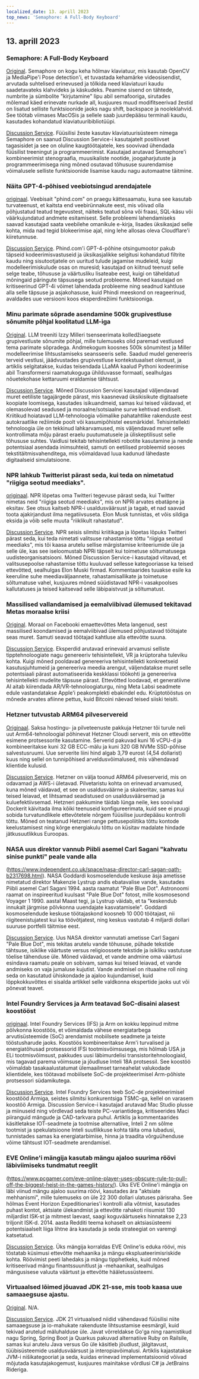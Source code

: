 ```yaml
---
localized_date: 13. aprill 2023
top_news: 'Semaphore: A Full-Body Keyboard'
---
```




<CallToAction />

<Steps>

## 13. aprill 2023

### Semaphore: A Full-Body Keyboard

[Original](https://github.com/everythingishacked/Semaphore).
Semaphore on kogu keha hõlmav klaviatuur, mis kasutab OpenCV ja MediaPipe'i Pose detection'i, et tuvastada kehamärke videosisendist, arvutada suhtelised erinevused ja tõlkida need klaviatuuri kaudu saadetavateks klahvideks ja käskudeks. Peamine sisend on tähtede, numbrite ja sümbolite "kirjutamine" lipu abil semafooriga, sirutades mõlemad käed erinevate nurkade all, kusjuures muud modifitseerivad žestid on lisatud selliste funktsioonide jaoks nagu shift, backspace ja nooleklahvid. See töötab viimases MacOSis ja sellele saab juurdepääsu terminali kaudu, kasutades kohandatud klaviatuuribibliotüüpi.

[Discussion Service](http://news.ycombinator.com/item?id=35536550).
Füüsilisi žeste kasutav klaviatuurisüsteem nimega Semaphore on saanud Discussion Service-i kasutajatelt positiivset tagasisidet ja see on oluline kaugtöötajatele, kes soovivad ühendada füüsilist treeningut ja programmeerimist. Kasutajad arutavad Semaphore'i kombineerimist stenograafia, muusikaliste nootide, joogaharjutuste ja programmeerimisega ning mõned osutavad tõhususe suurendamise võimalusele selliste funktsioonide lisamise kaudu nagu automaatne täitmine.

### Näita GPT-4-põhised veebiotsingud arendajatele

[originaal](https://www.phind.com).
Veebisait "phind.com" on praegu kättesaamatu, kuna see kasutab turvateenust, et kaitsta end veebirünnakute eest, mis võivad olla põhjustatud teatud tegevustest, näiteks teatud sõna või fraasi, SQL-käsu või väärkujundatud andmete esitamisest. Selle probleemi lahendamiseks saavad kasutajad saata veebilehe omanikule e-kirja, lisades üksikasjad selle kohta, mida nad tegid blokeerimise ajal, ning lehe allosas oleva Cloudflare'i kiiretunnuse.

[Discussion Service](http://news.ycombinator.com/item?id=35543668).
Phind.com'i GPT-4-põhine otsingumootor pakub täpseid kodeerimisvastuseid ja üksikasjalikke selgitusi kohandatud filtrite kaudu ning sisutootjatele on uuritud tulude jagamise mudeleid, kuigi modelleerimiskulude osas on muresid; kasutajad on kiitnud teenust selle selge teabe, tõhususe ja väärtusliku lisateabe eest, kuigi on täheldatud mõningaid päringute täpsusega seotud probleeme. Mõned kasutajad on kritiseerinud GPT-4i võimet lahendada probleeme ning seadnud kahtluse alla selle täpsuse ja asjakohasuse, kuid Phindi meeskond on reageerinud, avaldades uue versiooni koos eksperdirežiimi funktsiooniga.

### Minu parimate sõprade asendamine 500k grupivestluse sõnumite põhjal koolitatud LLM-iga

[Original](https://www.izzy.co/blogs/robo-boys.html).
LLM treeniti Izzy Milleri tsenseerimata kolledžiaegsete grupivestluste sõnumite põhjal, mille tulemuseks olid paremad vestlused tema parimate sõpradega. Andmekogum koosnes 500k sõnumitest ja Miller modelleerimise lihtsustamiseks seansseeris selle. Saadud mudel genereeris terveid vestlusi, jäädvustades grupivestluse kontekstuaalset olemust, ja artiklis selgitatakse, kuidas teisendada LLaMA kaalud Pythoni kodeerimise abil Transformersi raamatukoguga ühilduvasse formaati, sealhulgas nõuetekohase kettaruumi eraldamise tähtsust.

[Discussion Service](http://news.ycombinator.com/item?id=35540154).
Mõned Discussion Servicei kasutajad väljendavad muret eetiliste tagajärgede pärast, mis kaasnevad üksikisikute digitaalsete koopiate loomisega, kasutades isikuandmeid, samas kui teised väidavad, et olemasolevad seadused ja moraalne/sotsiaalne surve kehtivad endiselt. Kriitikud hoiatavad LLM-tehnoloogia võimalike pahatahtlike rakenduste eest autokraatlike režiimide poolt või kasumipõhistel eesmärkidel. Tehisintellekti tehnoloogia üle on tekkinud lahkarvamused, mis väljendavad muret selle kontrollimata mõju pärast eraelu puutumatusele ja üliskeptilisust selle tõhususe suhtes. Vaidlusi tekitab tehisintellekti robotite kasutamine ja nende potentsiaal asendada inimsuhteid, samuti on eetilised probleemid seoses tekstitäitmisvahenditega, mis võimaldavad luua kadunud lähedaste digitaalseid simulatsioone.

### NPR lahkub Twitterist pärast seda, kui teda on nimetatud "riigiga seotud meediaks".

[originaal](https://www.wbur.org/npr/1169269161/npr-leaves-twitter-government-funded-media-label).
NPR lõpetas oma Twitteri tegevuse pärast seda, kui Twitter nimetas neid "riigiga seotud meediaks", mis on NPRi arvates ebatäpne ja eksitav. See otsus kaitseb NPR-i usaldusväärsust ja tagab, et nad saavad toota ajakirjandust ilma negatiivsuseta. Elon Musk tunnistas, et võis sildiga eksida ja võib selle muuta "riiklikult rahastatud".

[Discussion Service](http://news.ycombinator.com/item?id=35539280).
NPR seisis silmitsi kriitikaga ja lõpetas lõpuks Twitteri pärast seda, kui teda nimetati valitsuse rahastamise tõttu "riigiga seotud meediaks", mis tõi kaasa arutelu sellise märgistamise kriteeriumide üle ja selle üle, kas see iseloomustab NPRi täpselt kui toimetuse sõltumatusega uudisteorganisatsiooni. Mõned Discussion Service-i kasutajad viitavad, et valitsusepoolse rahastamise tõttu kuuluvad sellesse kategooriasse ka teised ettevõtted, sealhulgas Elon Muski firmad. Kommentaarides tuuakse esile ka keeruline suhe meediaväljaannete, rahastamisallikate ja toimetuse sõltumatuse vahel, kusjuures mõned süüdistavad NPR-i vasakpoolses kallutatuses ja teised kaitsevad selle läbipaistvust ja sõltumatust.

### Massilised vallandamised ja eemalviibivad ülemused tekitavad Metas moraalse kriisi

[Original](https://www.nytimes.com/2023/04/12/technology/meta-layoffs-employees-management.html).
Moraal on Facebooki emaettevõttes Meta langenud, sest massilised koondamised ja eemalviibivad ülemused põhjustavad töötajate seas muret. Samuti seavad töötajad kahtluse alla ettevõtte suuna.

[Discussion Service](http://news.ycombinator.com/item?id=35537813).
Eksperdid arutavad erinevaid arvamusi selliste tipptehnoloogiate nagu genereeriv tehisintellekt, VR ja krüptoraha tuleviku kohta. Kuigi mõned pooldavad genereeriva tehisintellekti konkreetseid kasutusjuhtumeid ja genereeriva meedia arengut, väljendatakse muret selle potentsiaali pärast automatiseerida keskklassi töökohti ja genereeriva tehisintellekti mudelite täpsuse pärast. Ettevõtted loodavad, et generatiivne AI aitab kiirendada AR/VR-tehnoloogiaturgu, ning Meta Labsi seadmete edule vastandatakse Apple'i peakomplekti ebakindel edu. Krüptotööstus on mõnede arvates afiinne pettus, kuid Bitcoini näevad teised siiski teisiti.

### Hetzner tutvustab ARM64 pilveservereid

[Originaal](https://www.hetzner.com/press-release/arm64-cloud/).
Saksa hostingu- ja pilveteenuste pakkuja Hetzner tõi turule neli uut Arm64-tehnoloogial põhinevat Hetzner Cloudi serverit, mis on ettevõtte esimene protsessorite kasutamine. Serverid pakuvad kuni 16 vCPU-d ja kombineeritakse kuni 32 GB ECC-mälu ja kuni 320 GB NVMe SSD-põhise salvestusruumi. Uue serverite liini hind algab 3,79 eurost (4,54 dollarist) kuus ning sellel on tunnipõhised arveldusvõimalused, mis vähendavad klientide kulusid.

[Discussion Service](http://news.ycombinator.com/item?id=35540084).
Hetzner on välja toonud ARM64 pilveserverid, mis on odavamad ja AWS-i ületavad. Pilvetaristu kohta on erinevad arvamused, kuna mõned väidavad, et see on usaldusväärne ja skaleeritav, samas kui teised leiavad, et lihtsamad seadistused on usaldusväärsemad ja kuluefektiivsemad. Hetzneri pakkumine täidab lünga neile, kes soovivad Dockerit käivitada ilma kõiki teenuseid konfigureerimata, kuid see ei pruugi sobida turvatundlikele ettevõtetele nõrgem füüsilise juurdepääsu kontrolli tõttu. Mõned on teatanud Hetzneri range pettusepoliitika tõttu kontode keelustamisest ning kõrge energiakulu tõttu on küsitav madalate hindade jätkusuutlikkus Euroopas.

### NASA uus direktor vannub Piibli asemel Carl Sagani "kahvatu sinise punkti" peale vande alla

(https://www.independent.co.uk/space/nasa-director-carl-sagan-oath-b2317698.html).
NASA Goddardi kosmoselendude keskuse äsja ametisse nimetatud direktor Makenzie Lystrup andis ebatavalise vande, kasutades Piibli asemel Carl Sagani 1994. aasta raamatut "Pale Blue Dot". Astronoomi raamat on inspireeritud kuulsast "Pale Blue Dot" fotost, mille kosmosesond Voyager 1 1990. aastal Maast tegi, ja Lystrup väidab, et ta "keskendub innukalt järgmise põlvkonna uuendajate kasvatamisele". Goddardi kosmoselendude keskuse töötajaskond koosneb 10 000 töötajast, nii riigiteenistujatest kui ka töövõtjatest, ning keskus vastutab 4 miljardi dollari suuruse portfelli täitmise eest.

[Discussion Service](http://news.ycombinator.com/item?id=35536612).
Uus NASA direktor vannutati ametisse Carl Sagani "Pale Blue Dot", mis tekitas arutelu vande tõhususe, pühade tekstide tähtsuse, isiklike väärtuste versus religioossete tekstide ja isikliku vastutuse tõelise tähenduse üle. Mõned väidavad, et vande andmine oma väärtusi esindava raamatu peale on sobivam, samas kui teised leiavad, et vande andmiseks on vaja jumaluse kujutist. Vande andmisel on rituaalne roll ning seda on kasutatud ühiskondade ja ajaloo kujundamisel, kuid lõppkokkuvõttes ei sisalda artikkel selle valdkonna ekspertide jaoks uut või põnevat teavet.

### Intel Foundry Services ja Arm teatavad SoC-disaini alasest koostööst

[originaal](https://www.intel.com/content/www/us/en/newsroom/news/intel-foundry-arm-announce-multigeneration-collaboration-leading-edge-soc-design.html).
Intel Foundry Services (IFS) ja Arm on kokku leppinud mitme põlvkonna koostöös, et võimaldada vähese energiatarbega arvutisüsteemide (SoC) arendamist mobiilsete seadmete ja teiste tööstusharude jaoks. Koostöös kombineeritakse Arm'i turvalised ja energiatõhusad protsessorid IFSi tootmisvõimsusega, mis hõlmab USA ja ELi tootmisvõimsust, pakkudes uusi läbimurdelisi transistoritehnoloogiaid, mis tagavad parema võimsuse ja jõudluse Inteli 18A protsessil. See koostöö võimaldab tasakaalustatumat ülemaailmset tarneahelat valukodade klientidele, kes töötavad mobiilsete SoC-de projekteerimisel Arm-põhiste protsessori südamikutega.

[Discussion Service](http://news.ycombinator.com/item?id=35539057).
Intel Foundry Services teeb SoC-de projekteerimisel koostööd Armiga, seistes silmitsi konkurentsiga TSMC-ga, kellel on varasem koostöö Armiga. Discussion Service-i kasutajad arutavad Mac Studio plusse ja miinuseid ning võrdlevad seda teiste PC-variantidega, kritiseerides Maci piiranguid mängude ja CAD-tarkvara puhul. Artiklis ja kommentaarides käsitletakse IOT-seadmete ja tootmise alternatiive, Inteli 2 nm sõlme tootmist ja spekulatsioone Inteli suutlikkuse kohta täita oma lubadusi, tunnistades samas ka energiatarbimise, hinna ja traadita võrguühenduse võime tähtsust IOT-seadmete arendamisel.

### EVE Online'i mängija kasutab mängu ajaloo suurima röövi läbiviimiseks tundmatut reeglit

(https://www.pcgamer.com/eve-online-player-uses-obscure-rule-to-pull-off-the-biggest-heist-in-the-games-history/).
Üks EVE Online'i mängija on läbi viinud mängu ajaloo suurima röövi, kasutades ära "aktsiate mehhanismi", mille tulemuseks on üle 22 300 dollari ulatuses pärisraha. See hõlmas Event Horizon Expeditionaries'i kontrolli alla võtmist, kasutades puhast kontot, aktsiate ülekandmist ja ettevõtte rahakoti riisumist 130 miljardist ISK-st ja mitmest laevast, saagi koguväärtuseks hinnatakse 2,23 triljonit ISK-d. 2014. aasta Redditi teema kohaselt on aktsiasüsteemi potentsiaalselt liiga lihtne ära kasutada ja seda strateegiat on varemgi katsetatud.

[Discussion Service](http://news.ycombinator.com/item?id=35533711).
Üks mängija korraldas EVE Online'is eduka röövi, mis tõstatab küsimusi ettevõtte mehaanika ja mängu ekspluateerimisriskide kohta. Röövimist peeti lahedaks ja mängu tipphetkeks, kuid mõned kritiseerivad mängu finantssuunitlust ja -mehaanikat, sealhulgas mängusisese valuuta väärtust ja ettevõtte hääletussüsteemi.

### Virtuaalsed lõimed jõuavad JDK 21-sse, mis toob kaasa uue samaaegsuse ajastu.

[Original](https://www.infoq.com/news/2023/04/virtual-threads-arrives-jdk21/).
N/A.

[Discussion Service](http://news.ycombinator.com/item?id=35535906).
JDK 21 virtuaalsed niidid vähendavad füüsilisi niite samaaegsuse ja io-mahukate rakenduste lihtsustamise eesmärgil, kuid tekivad arutelud mäluhalduse üle. Javat võrreldakse Go'ga ning raamistikud nagu Spring, Spring Boot ja Quarkus pakuvad alternatiive Ruby on Railsile, samas kui arutelu Java versus Go üle käsitleb jõudlust, jälgitavust, tüübisüsteemide usaldusväärsust ja interopiavõimalusi. Artiklis kajastatakse JVM-i nišikategooriat ja seda, kuidas erinevad implementatsioonid võivad mõjutada kasutajakogemust, kusjuures mainitakse võrdlusi C# ja JetBrains Rideriga.

</Steps>
